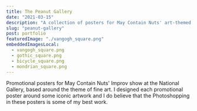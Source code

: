 ```yaml
---
title: The Peanut Gallery
date: "2021-03-15"
description: "A collection of posters for May Contain Nuts' art-themed improv show"
slug: "peanut-gallery"
post: portfolio
featuredImage: "./vangogh_square.png"
embeddedImagesLocal:
  - vangogh_square.png
  - gothic_square.png
  - bicycle_square.png
  - mondrian_square.png
---
```



<Carousel
  embeddedImagesLocal={props.data.mdx.frontmatter.embeddedImagesLocal}
/>

Promotional posters for May Contain Nuts' Improv show at the National Gallery, based around the theme of fine art. I designed each promotional poster around some iconic artwork and I do believe that the Photoshopping in these posters is some of my best work.
